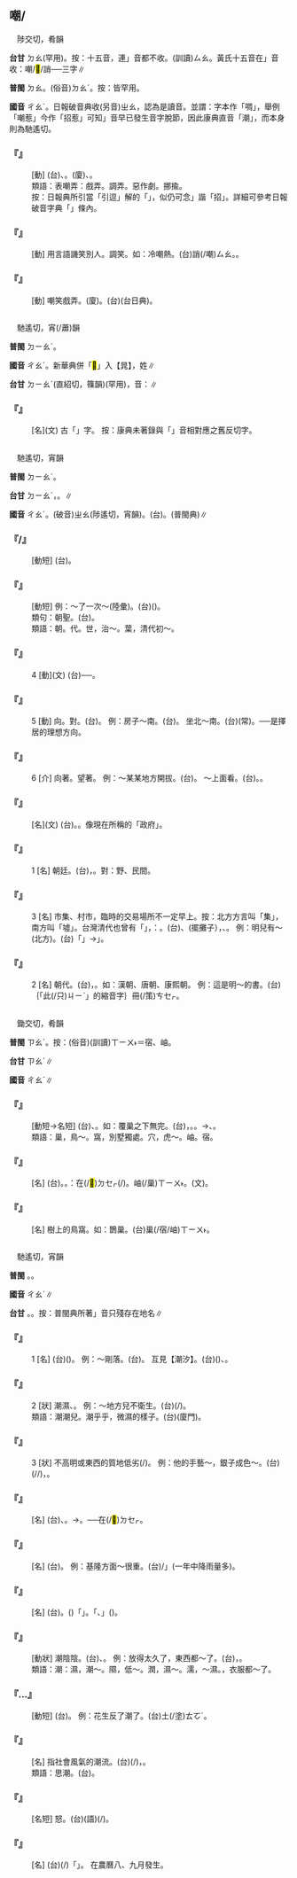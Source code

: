 
==嘲/{{ruby|<mark>&#xf9860;</mark>|ㄔㄠˊ}}==

　陟交切，肴韻

'''台甘''' <rt>ㄉㄠ</rt>(罕用)。按：十五音，連{{ruby|「|ㄉㄧㄠˊ}}」音都不收。(訓讀)<rt>ㄙㄠ</rt>。黃氏十五音在{{ruby|「|ㄙㄠ}}」音收：嘲/<mark>&#xf9860;</mark>/誚──三字∥

'''普閩''' <rt>ㄉㄠ</rt>。(俗音)<rt>ㄉㄠˊ</rt>{{ruby|。|ㄉㄧㄠˊ}}。按：皆罕用。

'''國音''' <rt>ㄔㄠˊ</rt>。日報破音典收(另音)<rt>ㄓㄠ</rt>，認為是讀音。並謂：字本作「啁」，舉例「嘲惹」今作「招惹」可知{{ruby|「|ㄓㄠ}}」音早已發生音字脫節，因此康典直音「潮」，而本身則為馳遙切。

    

==='''『{{ruby|嘲|ㄔㄠˊ}}{{ruby|笑|ㄒㄧㄠˋ}}』'''===
: [動] (台){{ruby|<mark>&#xffb65;</mark>|ㄍㄨㄣˋ}}{{ruby|笑|ㄑㄧㄜ˪}}、{{ruby|誚|ㄙㄠ}}。(廈){{ruby|訕|ㄙㄨㄢ}}{{ruby|笑|ㄑㄧㄜ˪}}、{{ruby|謔|ㆣㄧㄜㆷ}}{{ruby|燒|ㄒㄧㄜ}}。
:類語：表嘲弄：戲弄。調弄。惡作劇。挪揄。
:按：日報典所引當「引逗」解的「{{ruby|嘲|ㄔㄠˊ}}」，似仍可念{{ruby|「|ㄓㄠ}}」諧「招」。詳細可參考日報破音字典「{{ruby|嘲|ㄓㄠ}}」條內。
:
    

==='''『{{ruby|嘲|ㄔㄠˊ}}』'''===
: [動] 用言語譏笑別人。調笑。如：冷嘲熱{{ruby|諷|ㄈㄥˇ}}。(台)誚(/嘲)<rt>ㄙㄠ</rt>。{{ruby|敲|ㄎㄠ}}{{ruby|削|ㄒㄧㄚㆵ}}。
    

==='''『{{ruby|嘲|ㄔㄠˊ}}{{ruby|弄|ㄋㄨㄥˋ}}』'''===
: [動] 嘲笑戲弄。(廈){{ruby|創|ㄘㆲ˪}}{{ruby|治|ㄉㄧ˫}}。(台){{ruby|謔|ㆣㄧㄜㆷ}}{{ruby|誚|ㄒㄧㄜㆷ}}(台日典)。
    

=={{ruby|晁|ㄔㄠˊ}}==

　馳遙切，宵(/蕭)韻

'''普閩''' <rt>ㄉㄧㄠˊ</rt>。

'''國音''' <rt>ㄔㄠˊ</rt>。新華典併「<mark>&#xfa06f;</mark>」入【晁】，姓∥

'''台甘''' <rt>ㄉㄧㄠˊ</rt>{{ruby|。|ㄉㄧㄠ˫}}(直紹切，篠韻)(罕用)，音：{{ruby|肇|ㄉㄧㄠ˫}}∥

    

==='''『{{ruby|晁|ㄔㄠˊ}}』'''===
: [名](文) 古「{{ruby|朝|ㄔㄠˊ}}」字。 按：康典未著錄與「{{ruby|朝|ㄓㄠ}}」音相對應之舊反切字。
    

=={{ruby|朝|ㄔㄠˊ}}==

　馳遙切，宵韻

'''普閩''' <rt>ㄉㄧㄠˊ</rt>。

'''台甘''' <rt>ㄉㄧㄠˊ</rt>{{ruby|。|ㄉㄧㄠ}}，{{ruby|早|ㄗㄚˋ}}{{ruby|朝|ㄉㄧㄠ}}。{{ruby|朝|ㄉㄧㄠ}}{{ruby|日|ㆢㄧㆵ ͘/ㄌㄧㆵ ͘}}∥

'''國音''' <rt>ㄔㄠˊ</rt>。(破音)<rt>ㄓㄠ</rt>(陟遙切，宵韻)。(台){{ruby|朝|ㄉㄧㄠ}}。(普閩典){{ruby|朝|ㄉㄧㄠ}}∥

    

==='''『{{ruby|朝|ㄔㄠˊ}}{{ruby|見|ㄐㄧㄢˋ}}/{{ruby|朝|ㄔㄠˊ}}{{ruby|覲|ㄐㄧㄣˋ}}』'''===
: [動短] (台){{ruby|古|ㄍㆦˋ}}{{ruby|早|ㄗㄚˋ}}{{ruby|臣|ㄒㄧㄣˊ}}{{ruby|下|ㄏㄚ˫}}{{ruby|入|ㆢㄧㆴ ͘/ㄌㄧㆴ}}{{ruby|朝|ㄉㄧㄠˊ}}{{ruby|見|ㄍㆪ˪}}{{ruby|皇|ㄏㆲˊ}}{{ruby|帝|ㄉㆤ˪}}。
    

==='''『{{ruby|朝|ㄔㄠˊ}}{{ruby|山|ㄕㄢ}}』'''===
: [動短] 例：～了一次～(陸彙)。(台){{ruby|去|ㄎㄧˋ}}{{ruby|山|ㄙㄨㆩ}}{{ruby|頂|ㄉㄧㄥˋ}}({{ruby|丌|ㆤ}}{{ruby|寺|ㄒㄧ˫}}{{ruby|廟|ㆠㄧㄜ˫}}){{ruby|燒|ㄒㄧㄜ}}{{ruby|香|ㄏㄧㆧ/ㄏㄧㆫ}}。
:類句：朝聖。(台){{ruby|進|ㄐㄧㄣ˪}}{{ruby|香|ㄏㄧㆧ/ㄏㄧㆫ}}。
:
:類語：朝。代。世，治～。葉，清代初～。
:
:
    

==='''『{{ruby|朝|ㄔㄠˊ}}』'''===
:4  [動](文) (台){{ruby|古|ㄍㆦˋ}}{{ruby|早|ㄗㄚˋ}}{{ruby|臣|ㄒㄧㄣˊ}}{{ruby|下|ㄏㄚ˫}}{{ruby|覲|ㄍㄧㄣ˫}}{{ruby|見|ㄍㄧㄢ˪}}{{ruby|君|ㄍㄨㄣ}}{{ruby|主|ㄗㄨˋ}}──{{ruby|朝|ㄉㄧㄠ}}{{ruby|覲|ㄍㄧㄣ˪}}。
    

==='''『{{ruby|朝|ㄔㄠˊ}}』'''===
:5  [動] 向。對。(台){{ruby|向|ㄏㄧㆲ˪/ㆭ˪}}。 例：房子～南。(台){{ruby|厝|ㄘㄨ˪}}{{ruby|丌|ㆤ}}{{ruby|正|ㄐㄧㆩ˪}}{{ruby|面|ㆠㄧㄣ˫}}{{ruby|向|ㆭ˪}}{{ruby|南|ㄌㆰˊ}}{{ruby|方|ㄏㆲ/ㄏㆭ}}。 坐北～南。(台){{ruby|坐|ㄗㆤ˫}}{{ruby|北|ㄅㄚㆶ}}{{ruby|向|ㆭ˪}}{{ruby|南|ㄌㆰˊ}}(常)。──是擇居的理想方向。
    

==='''『{{ruby|朝|ㄔㄠˊ}}』'''===
:6  [介] 向著。望著。 例：～某某地方開拔。(台){{ruby|向|ㄏㄧㆲ˪}}{{ruby|某|ㆠㆦˋ}}{{ruby|所|ㄙㆦˋ}}{{ruby|在|ㄗㄞ˫}}{{ruby|進|ㄐㄧㄣ˪}}{{ruby|行|ㄏㄧㄥˊ}}。 ～上面看。(台){{ruby|向|ㄏㄧㆲ˪}}{{ruby|頂|ㄉㄧㄥˋ}}{{ruby|面|ㆠㄧㄣ˫}}{{ruby|看|ㄎㄨㆩ˪}}。{{ruby|看|ㄎㄨㆩ˪}}{{ruby|向|ㄏㄧㆲ˪}}{{ruby|頂|ㄉㄧㄥˋ}}{{ruby|面|ㆠㄧㄣ˫}}{{ruby|去|ㄎㄧ˪}}。
    

==='''『{{ruby|朝|ㄔㄠˊ}}{{ruby|廷|ㄊㄧㄥˊ}}』'''===
: [名](文) (台){{ruby|朝|ㄉㄧㄠˊ}}{{ruby|廷|ㄉㄧㄥˊ}}。{{ruby|古|ㄍㆦˋ}}{{ruby|早|ㄗㄚˋ}}{{ruby|帝|ㄉㆤˋ}}{{ruby|王|ㆲˊ}}{{ruby|辦|ㄅㄢ˫}}{{ruby|公|ㄍㆲ}}{{ruby|召|ㄉㄧㄠ˪}}{{ruby|見|ㄍㄧㄢ˪}}{{ruby|丌|ㆤ}}{{ruby|所|ㄙㆦˋ}}{{ruby|在|ㄗㄞ˫}}。像現在所稱的「政府」。
    

==='''『{{ruby|朝|ㄔㄠˊ}}』'''===
:1  [名] 朝廷。(台){{ruby|朝|ㄉㄧㄠˊ}}{{ruby|廷|ㄉㄧㄥˊ}}，{{ruby|古|ㄍㆦˋ}}{{ruby|早|ㄗㄚˋ}}{{ruby|皇|ㄏㆲˊ}}{{ruby|帝|ㄉㆤ˪}}{{ruby|聽|ㄊㄧㄥ˪}}{{ruby|政|ㄐㄧㄥ˪}}{{ruby|辦|ㄅㄢ˫}}{{ruby|公|ㄍㆲ}}{{ruby|丌|ㆤ}}{{ruby|所|ㄙㆦˋ}}{{ruby|在|ㄗㄞ˫}}。對：野、民間。
    

==='''『{{ruby|朝|ㄔㄠˊ}}』'''===
:3  [名] 市集、村市，臨時的交易場所不一定早上。按：北方方言叫「集」，南方叫「墟」。台灣清代也曾有「{{ruby|墟|ㄏㄧ}}」，{{ruby|如|ㆡㄨ˫/ㄌㄨˊ}}：{{ruby|牛|ㆣㄨˊ}}{{ruby|墟|ㄏㄧ}}。(台){{ruby|近|ㄍㄧㄣ˫/ㄍㄨㄣ˫}}{{ruby|百|ㄅㄚㆷ}}{{ruby|年|ㄋㄧˊ}}{{ruby|來|ㄌㄞˊ}}{{ruby|除|ㄉㄧˊ/ㄉㄨˊ}}{{ruby|去|ㄎㄧ˪}}{{ruby|夜|ㄧㄚ˫}}{{ruby|市|ㄑㄧ˫}}、{{ruby|路|ㄌㆦ˫}}{{ruby|邊|ㄅㆪ}}{{ruby|擔|ㄉㆩ˪}}(擺攤子）{{ruby|以|ㄧˋ}}{{ruby|外|ㆣㄨㄚ˫}}，{{ruby|罕|ㄏㄢˋ}}{{ruby|得|ㄉㄧㆵ}}{{ruby|聽|ㄊㄧㆩ}}{{ruby|見|ㄍㆪ˪}}{{ruby|臨|ㄌㄧㆬˊ}}{{ruby|時|ㄒㄧˊ}}{{ruby|性|ㄒㄧㄥ˪}}{{ruby|或|ㄧㄚㆷ ͘}}{{ruby|是|ㄒㄧ˫}}{{ruby|一|ㄐㄧㆵ ͘}}、{{ruby|兩|ㄋㆭ˫}}{{ruby|日|ㆢㄧㆵ ͘/ㄌㄧㆵ ͘}}{{ruby|丌|ㆤ}}{{ruby|市|ㄑㄧ˫}}{{ruby|集|ㄐㄧㆴ ͘}}。 例：明兒有～(北方)。(台){{ruby|明|ㆠㄧㄥˊ}}{{ruby|仔|ㄚ}}「{{ruby|早|ㄗㄚˋ}}{{ruby|起|ㄎㄧˋ}}」→{{ruby|「|ㄗㄞ˪}}」{{ruby|有|ㄨ˫}}{{ruby|企|ㄎㄧㄚ˫}}{{ruby|市|ㄑㄧ˫}}。
    

==='''『{{ruby|朝|ㄔㄠˊ}}』'''===
:2  [名] 朝代。(台){{ruby|朝|ㄉㄧㄠˊ}}{{ruby|代|ㄉㄞ˫/ㄉㆤ˫}}，{{ruby|一|ㄐㄧㆵ ͘}}{{ruby|個|ㆤˊ}}{{ruby|君|ㄍㄨㄣ}}{{ruby|主|ㄗㄨˋ}}{{ruby|在|ㄗㄞ˫}}{{ruby|位|ㄨㄧ˫}}{{ruby|統|ㄊㆲˋ}}{{ruby|治|ㄉㄧ˫}}{{ruby|丌|ㆤ}}{{ruby|時|ㄒㄧˊ}}{{ruby|期|ㄍㄧˊ}}。如：漢朝、唐朝、康熙朝。 例：這是明～的書。(台){{ruby|<mark>&#xffacb;</mark>|ㄗㆤ}}｛「此(/只)<rt>ㄐㄧˋ</rt>{{ruby|個|ㆤˊ}}」的縮音字｝{{ruby|是|ㄒㄧ˫}}{{ruby|明|ㆠㄧㄥˊ}}{{ruby|朝|ㄉㄧㄠˊ}}{{ruby|時|ㄒㄧˊ}}{{ruby|代|ㄉㄞ˫}}{{ruby|刻|ㄎㄧㆤㆶ}}{{ruby|丌|ㆤ}}冊(/策)<rt>ㄘㆤㆷ</rt>。
    

=={{ruby|巢|ㄔㄠˊ}}==

　鋤交切，肴韻

'''普閩''' <rt>ㄗㄠˊ</rt>。按：(俗音)(訓讀)<rt>ㄒㄧㄨ˫</rt>＝宿、岫。

'''台甘''' <rt>ㄗㄠˊ</rt>∥

'''國音''' <rt>ㄔㄠˊ</rt>∥

    

==='''『{{ruby|覆|ㄈㄨˋ}}{{ruby|巢|ㄔㄠˊ}}』'''===
: [動短→名短] (台){{ruby|巢|ㄒㄧㄨ˫}}{{ruby|反|ㄅㄧㄥˋ}}{{ruby|倒|ㄉㄜˋ}}、{{ruby|欹|ㄎㄧ}}{{ruby|倒|ㄉㄜˋ}}{{ruby|去|ㄎㄧ˪}}。如：覆巢之下無完{{ruby|卵|ㄌㄨㄢˇ}}。(台){{ruby|鳥|ㄐㄧㄠˋ}}{{ruby|巢|ㄒㄧㄨ˫}}{{ruby|反|ㄅㄧㄥˋ}}{{ruby|過|ㄍㆤ˪/ㄍㄨㆤ˪}}{{ruby|去|ㄎㄧ˪}}，{{ruby|卵|ㄋㆭ˫}}{{ruby|無|ㆠㄜˊ}}{{ruby|一|ㄐㄧㆵ ͘}}{{ruby|粒|ㄌㄧㄚㆴ ͘}}{{ruby|會|ㄨㆤ˫/ㆤ˫}}{{ruby|好|ㄏㄜˋ}}{{ruby|好|ㄏㄜˋ}}。{{ruby|遇|ㆠㄨ˫/ㆣㄨ˫}}{{ruby|大|ㄉㄨㄚ˫}}{{ruby|厄|ㆤㆷ}}{{ruby|無|ㆠㄜˊ}}{{ruby|一|ㄐㄧㆵ ͘}}{{ruby|個|ㆤˊ}}{{ruby|會|ㄨㆤ˫/ㆤ˫}}{{ruby|安|ㄢ}}{{ruby|全|ㄗㄨㄢˊ}}。→{{ruby|整|ㄐㄧㄥˋ}}{{ruby|體|ㄊㆤˋ/ㄊㄨㆤˋ}}{{ruby|覆|ㄏㆦㆶ}}{{ruby|滅|ㆠㄧㄚㆵ ͘}}、{{ruby|個|ㄍㄜ˪}}{{ruby|體|ㄊㆤˋ/ㄊㄨㆤˋ}}{{ruby|<mark>&#xffa45;</mark>|ㆠㆤ˫/ㆠㄨㆤ˫}}{{ruby|得|ㄉㄧㆵ}}{{ruby|僥|ㄏㄧㄠ}}{{ruby|倖|ㄏㄧㄥ˫}}。
:類語：巢，鳥～。窩，別墅獨處。穴，虎～。岫。宿。
:
    

==='''『{{ruby|巢|ㄔㄠˊ}}{{ruby|穴|ㄒㄩㄝˋ}}』'''===
: [名] (台){{ruby|巢|ㄗㄠˊ}}{{ruby|穴|ㄏㄧㄚㆵ ͘}}。{{ruby|鳥|ㄐㄧㄠˋ}}{{ruby|獸|ㄒㄧㄨ˪}}{{ruby|丌|ㆤ}}{{ruby|巢|ㄒㄧㄨ˫}}。{{ruby|比|ㄅㄧˋ}}{{ruby|喻|ㆡㄨ˫/ㄌㄨ˫}}：{{ruby|土|ㄊㆦˋ}}{{ruby|匪|ㄏㄨㄧˋ}}在(/<mark>&#xf9549;</mark>)<rt>ㄉㆤㆷ</rt>{{ruby|匿|ㆠㄧㆷ}}(/{{ruby|隱|ㄨㄣˋ}}{{ruby|藏|ㄗㆲˊ}}){{ruby|丌|ㆤ}}{{ruby|所|ㄙㆦˋ}}{{ruby|在|ㄗㄞ˫}}。{{ruby|土|ㄊㆦˋ}}{{ruby|匪|ㄏㄨㄧˋ}}岫(/巢)<rt>ㄒㄧㄨ˫</rt>。(文){{ruby|匪|ㄏㄨㄧˋ}}{{ruby|巢|ㄗㄠˊ}}。
    

==='''『{{ruby|巢|ㄔㄠˊ}}』'''===
: [名] 樹上的鳥窩。如：鵲巢。(台){{ruby|喜|ㄏㄧˋ}}{{ruby|鵲|ㄑㄧㆦㆶ}}{{ruby|丌|ㆤ}}巢(/宿/岫)<rt>ㄒㄧㄨ˫</rt>。
    

=={{ruby|潮|ㄔㄠˊ}}==

　馳遙切，宵韻

'''普閩''' {{ruby|(文)|ㄉㄧㄠˊ}}。{{ruby|(白)|ㄉㄠˊ}}{{ruby|、|ㄉㄧㄜˊ}}。

'''國音''' <rt>ㄔㄠˊ</rt>∥

'''台甘''' {{ruby|(文)|ㄉㄧㄠˊ}}。{{ruby|(語)|ㄉㄧㄜˊ}}。按：普閩典所著{{ruby|「|ㄉㄠˊ}}」音只殘存在地名∥

    

==='''『{{ruby|潮|ㄔㄠˊ}}』'''===
:1  [名] (台)({{ruby|漲|ㄉㄧㆲ˪}}{{ruby|高|ㄍㄨㄢˊ}}{{ruby|丌|ㆤ}}){{ruby|海|ㄏㄞˋ}}{{ruby|水|ㄗㄨㄧˋ}}。 例：～剛落。(台){{ruby|早|ㄗㄚˋ}}{{ruby|淀|ㄉㆪ˫}}{{ruby|丌|ㆤ}}{{ruby|海|ㄏㄞˋ}}{{ruby|水|ㄗㄨㄧˋ}}{{ruby|拄|ㄗㄨˋ}}{{ruby|即|ㄐㄧㄚㆷ}}{{ruby|退|ㄊㄨㆤ˪/ㄊㆤ˪}}{{ruby|去|ㄎㄧ˪}}。 互見【潮汐】。(台){{ruby|水|ㄗㄨㄧˋ}}{{ruby|淀|ㄉㆪ˫}}({{ruby|轉|ㄉㆭˋ}}{{ruby|流|ㄌㄧㄨˊ}})、{{ruby|洘|ㄎㄜˋ}}{{ruby|流|ㄌㄠˊ}}。
    

==='''『{{ruby|潮|ㄔㄠˊ}}』'''===
:2  [狀] 潮濕、{{ruby|隰|ㄒㄧˊ}}。 例：～地方兒不衛生。(台){{ruby|有|ㄨ˫}}{{ruby|濕|ㄒㄧㆴ}}{{ruby|氣|ㄎㄧ˪}}(/{{ruby|隰|ㄒㄧㆴ}}){{ruby|丌|ㆤ}}{{ruby|所|ㄙㆦˋ}}{{ruby|在|ㄗㄞ˫}}{{ruby|衛|ㄨㆤ˫}}{{ruby|生|ㄒㄧㄥ}}{{ruby|較|ㄎㄚㆷ}}{{ruby|<mark>&#xffb4e;</mark>|ㆠㄞˋ}}。
:類語：潮潮兒{{ruby|地|ㄉㄜ}}。潮乎乎，微濕的樣子。(台){{ruby|溡|ㄑㄧˊ}}{{ruby|溡|ㄑㄧˊ}}(廈門)。
:
    

==='''『{{ruby|潮|ㄔㄠˊ}}』'''===
:3  [狀] {{ruby|技|ㄐㄧˋ}}{{ruby|術|ㄕㄨˋ}}不高明或東西的質地低劣(/{{ruby|差|ㄔㄚˋ}})。 例：他的手藝～，銀子成色～。(台){{ruby|伊|ㄧ}}{{ruby|手|ㄑㄧㄨˋ}}{{ruby|藝|ㆣㆤ˫}}{{ruby|<mark>&#xffb4e;</mark>|ㆠㄞˋ}}(/{{ruby|<mark>&#xffbd2;</mark>|ㄠ˪}}/{{ruby|鹵|ㄌㆦˋ}})，{{ruby|銀|ㆣㄧㄣˊ}}{{ruby|丌|ㆤ}}{{ruby|色|ㄒㄧㆤㆶ}}{{ruby|水|ㄗㄨㄧˋ}}{{ruby|亦|ㄧㄚㆷ ͘}}{{ruby|<mark>&#xffb4e;</mark>|ㆠㄞˋ}}。
    

==='''『{{ruby|潮|ㄔㄠˊ}}{{ruby|流|ㄌㄧㄡˊ}}』'''===
: [名] (台){{ruby|海|ㄏㄞˋ}}{{ruby|水|ㄗㄨㄧˋ}}{{ruby|隨|ㄙㄨㄧˊ}}{{ruby|著|ㄉㄧㄜㆷ ͘}}{{ruby|日|ㄌㄧㆵ ͘/ㆢㄧㆵ ͘}}{{ruby|月|ㆣㄨㄚㆵ ͘}}{{ruby|引|ㄧㄣˋ}}{{ruby|力|ㄌㄚㆵ ͘}}{{ruby|漲|ㄉㄧㆲ˪}}{{ruby|高|ㄍㄨㄢˊ}}、{{ruby|消|ㄒㄧㄠ}}{{ruby|退|ㄊㆤ˪/ㄊㄨㆤ˪}}。→{{ruby|轉|ㄗㄨㄢˋ}}{{ruby|指|ㄍㄧˋ/ㄐㄧˋ}}{{ruby|社|ㄒㄧㄚ˫}}{{ruby|會|ㄏㄨㆤ˫}}{{ruby|風|ㄏㆲ}}{{ruby|氣|ㄎㄧ˪}}{{ruby|丌|ㆤ}}{{ruby|傾|ㄎㄧㄥ}}{{ruby|向|ㄏㄧㆲ˪}}。──{{ruby|因|ㄧㄣ}}{{ruby|為|ㄨㄧ˫}}{{ruby|社|ㄒㄧㄚ˫}}{{ruby|會|ㄏㄨㆤ˫}}{{ruby|風|ㄏㆲ}}{{ruby|氣|ㄎㄧ˪}}{{ruby|亦|ㄧㄚㆷ ͘}}{{ruby|像|ㄑㄧㆧ˫/ㄑㄧㆫ˫}}{{ruby|海|ㄏㄞˋ}}{{ruby|水|ㄗㄨㄧˋ}}在(/<mark>&#xf9549;</mark>)<rt>ㄉㆤㆷ</rt>{{ruby|起|·ㄎㄧˋ}}{{ruby|起|·ㄎㄧˋ}}{{ruby|落|ㄌㄜㆷ ͘}}{{ruby|落|ㄌㄜㆷ ͘}}{{ruby|溢|ㄧㆤㆶ}}{{ruby|來|ㄌㄞˊ}}{{ruby|溢|ㄧㆤㆶ}}{{ruby|去|ㄎㄧ˪}}。
    

==='''『{{ruby|潮|ㄔㄠˊ}}{{ruby|氣|ㄑㄧˋ}}』'''===
: [名] (台){{ruby|空|ㄎㆲ}}{{ruby|氣|ㄎㄧ˪}}{{ruby|中|ㄉㄧㆲ}}{{ruby|所|ㄙㆦˋ}}{{ruby|含|ㄏㆰˊ}}{{ruby|丌|ㆤ}}{{ruby|水|ㄗㄨㄧˋ}}{{ruby|分|ㄏㄨㄣ˫}}。 例：基隆方面～很重。(台){{ruby|基|ㄍㆤ}}{{ruby|隆|ㄌㄤˊ}}/{{ruby|「|ㄍㄧ/ㄌㄧㆲˊ}}」{{ruby|方|ㄏㆲ}}{{ruby|面|ㆠㄧㄣ˫}}(一年中降雨量多){{ruby|濕|ㄒㄧㆴ}}{{ruby|氣|ㄎㄧ˪}}{{ruby|真|ㄐㄧㄣ}}{{ruby|重|ㄉㄤ˫}}。
    

==='''『{{ruby|潮|ㄔㄠˊ}}{{ruby|汐|ㄒㄧˋ}}』'''===
: [名] (台){{ruby|因|ㄧㄣ}}{{ruby|為|ㄨㄧ˫}}{{ruby|日|ㆢㄧㆵ ͘/ㄌㄧㆵ ͘}}{{ruby|月|ㆣㄨㄚㆵ ͘}}{{ruby|丌|ㆤ}}{{ruby|引|ㄧㄣˋ}}{{ruby|力|ㄌㄧㆤㆶ ͘}}{{ruby|作|ㄗㆦㆶ}}{{ruby|用|ㄧㄥ˫/ㄧㆲ˫}}{{ruby|海|ㄏㄞˋ}}{{ruby|水|ㄗㄨㄧˋ}}{{ruby|會|ㄨㆤ˫/ㆤ˫}}{{ruby|形|ㄏㄧㄥˊ}}{{ruby|成|ㄒㄧㄥˊ}}{{ruby|漲|ㄉㄧㆧ˪/ㄉㄧㆫ˪}}{{ruby|潮|ㄉㄧㄠˊ/ㄉㄧㄜˊ}}。({{ruby|早|ㄗㄚˋ}}{{ruby|流|ㄌㄠˊ}}){{ruby|及|ㄍㄚㆴ}}{{ruby|下|ㆤ˫}}{{ruby|晡|ㄅㆦ}}{{ruby|流|ㄌㄠˊ}}{{ruby|即|ㄐㄧㄚㆷ}}「{{ruby|退|ㄊㄨㆤ˪/ㄊㆤ˪}}{{ruby|潮|ㄉㄧㄠˊ}}」。{{ruby|亦|ㄧㄚㆷ ͘}}{{ruby|叫|ㄍㄧㄜ˪}}{{ruby|作|ㄗㄜ˪}}「{{ruby|早|ㄗㄚˋ}}{{ruby|淀|ㄉㆪ˫}}、{{ruby|洘|ㄎㄜˋ}}{{ruby|流|ㄌㄠˊ}}」({{ruby|暗|ㆰ˪}}{{ruby|淀|ㄉㆪ˫}})。
    

==='''『{{ruby|潮|ㄔㄠˊ}}{{ruby|濕|ㄕ}}』'''===
: [動狀] 潮陰陰{{ruby|地|ㄉㄜ}}。(台){{ruby|澹|ㄉㆰˊ}}{{ruby|濕|ㄒㄧㆴ}}、{{ruby|濕|ㄒㄧㆴ}}{{ruby|濕|ㄒㄧㆴ}}。 例：放得太久了，東西都～了。(台){{ruby|物|ㄇㆭㆷ ͘/ㄇㄧㆷ ͘}}{{ruby|件|ㄍㄧㆩ˫}}{{ruby|放|ㄅㄤ˪}}{{ruby|下|ㄏㆤ˫}}{{ruby|咧|ㄌㆤ˪}}{{ruby|傷|ㄒㄧㆫ/ㄒㄧㆧ}}{{ruby|久|ㄍㄨˋ}}，{{ruby|攏|ㄌㆲˋ}}{{ruby|濕|ㄒㄧㆴ}}{{ruby|濕|ㄒㄧㆴ}}{{ruby|去|ㄎㄧ˪}}。
:類語：潮：濕，潮～。隰，低～。潤，濕～。濡，～濕。{{ruby|<mark>&#xf9754;</mark>|ㄊㄚ}}，衣服都～了。
:
    

==='''『{{ruby|反|ㄈㄢˇ}}…{{ruby|潮|ㄔㄠˊ}}』'''===
: [動短] (台){{ruby|反|ㄏㄨㄢˋ}}{{ruby|潤|ㄌㄨㄣ˫}}。 例：花生反了潮了。(台)土(/塗)<rt>ㄊㆦˊ</rt>{{ruby|豆|ㄉㄠ˫}}{{ruby|潤|ㄌㄨㄣ˫}}{{ruby|去|ㄎㄧ˪}}。
    

==='''『{{ruby|風|ㄈㄥ}}{{ruby|潮|ㄔㄠˊ}}』'''===
: [名] 指社會風氣的潮流。(台){{ruby|社|ㄒㄧㄚ˫}}{{ruby|會|ㄏㄨㆤ˫}}{{ruby|風|ㄏㆲ}}{{ruby|氣|ㄎㄧ˪}}{{ruby|像|ㄑㄧㆧ˫/ㄑㄧㆫ˫}}{{ruby|海|ㄏㄞˋ}}{{ruby|水|ㄗㄨㄧˋ}}{{ruby|高|ㄍㄨㄢˊ}}{{ruby|高|ㄍㄨㄢˊ}}{{ruby|低|ㄍㆤ˫}}{{ruby|低|ㄍㆤ˫}}(/{{ruby|一|ㄐㄧㆵ ͘}}{{ruby|高|ㄍㄨㄢˊ}}{{ruby|一|ㄐㄧㆵ ͘}}{{ruby|低|ㄍㆤ˫}}){{ruby|溢|ㄧㆤㆶ}}{{ruby|過|ㄍㆤ˪/ㄍㄨㆤ˪}}{{ruby|來|ㄌㄞˊ}}{{ruby|溢|ㄧㆤㆶ}}{{ruby|過|ㄍㆤ˪/ㄍㄨㆤ˪}}{{ruby|去|ㄎㄧ˪}}，{{ruby|所|ㄙㆦˋ}}{{ruby|以|ㄧˋ}}{{ruby|叫|ㄍㄧㄜ˪}}{{ruby|做|ㄗㄨㆤ˪/ㄗㄜ˪}}{{ruby|風|ㄏㆲ}}{{ruby|潮|ㄉㄧㄠˊ/ㄉㄧㄜˊ}}。
:類語：思潮。(台){{ruby|思|ㄙㄨ}}{{ruby|想|ㄒㄧㆲˋ}}{{ruby|丌|ㆤ}}{{ruby|潮|ㄉㄧㄠˊ}}{{ruby|流|ㄌㄧㄨˊ}}。
:
    

==='''『{{ruby|怒|ㄋㄨˋ}}{{ruby|潮|ㄔㄠˊ}}』'''===
: [名短] 怒{{ruby|濤|ㄊㄠˊ}}。(台){{ruby|聲|ㄒㄧㄥ}}{{ruby|(文)|ㄒㄧㆩ}}(語){{ruby|勢|ㄙㆤ˪}}{{ruby|真|ㄐㄧㄣ}}{{ruby|大|ㄉㄨㄚ˫}}(/{{ruby|浩|ㄏㄜ˫}}{{ruby|大|ㄉㄨㄚ˫}}){{ruby|丌|ㆤ}}{{ruby|海|ㄏㄞˋ}}{{ruby|湧|ㄧㄥˋ}}。
    

==='''『{{ruby|漲|ㄓㄤˋ}}{{ruby|潮|ㄔㄠˊ}}』'''===
: [名] (台){{ruby|一|ㄐㄧㆵ ͘}}{{ruby|日|ㆢㄧㆵ ͘/ㄌㄧㆵ ͘}}{{ruby|一|ㄐㄧㆵ ͘}}{{ruby|擺|ㄅㄞˋ}}{{ruby|丌|ㆤ}}{{ruby|早|ㄗㄚˋ}}{{ruby|淀|ㄉㆪ˫}}(/{{ruby|滿|ㆠㄨㄢˋ}}{{ruby|潮|ㄉㄧㄠˊ}}){{ruby|以|ㄧˋ}}{{ruby|外|ㆣㄨㄚ˫}}{{ruby|一|ㄐㄧㆵ ͘}}{{ruby|年|ㄋㄧˊ}}{{ruby|中|ㄉㄧㆲ}}{{ruby|有|ㄨ˫}}{{ruby|一|ㄐㄧㆵ ͘}}{{ruby|次|ㄘㄨ˪}}{{ruby|較|ㄎㄚㆷ}}{{ruby|大|ㄉㄨㄚ˫}}{{ruby|丌|ㆤ}}{{ruby|海|ㄏㄞˋ}}{{ruby|漲|ㄉㄧㆲ˪}}{{ruby|叫|ㄍㄧㄜ˪}}{{ruby|作|ㄗㄜ˪}}「{{ruby|潮|ㄔㄠˊ}}{{ruby|汛|ㄒㄩㄣˋ}}」。 在農曆八、九月發生。
    
